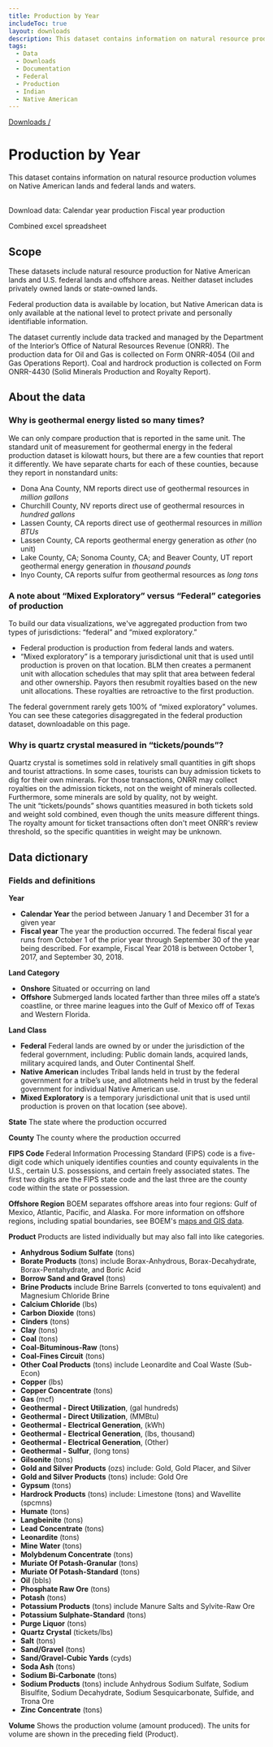 ```yaml
---
title: Production by Year
includeToc: true
layout: downloads
description: This dataset contains information on natural resource production volumes on Native American lands and federal lands and waters. We only provide production volumes for Native American lands by fiscal year.
tags:
  - Data
  - Downloads
  - Documentation
  - Federal
  - Production
  - Indian
  - Native American
---
```


[Downloads /](/downloads/)

# Production by Year

This dataset contains information on natural resource production volumes on Native American lands and federal lands and waters. <br/><br/>


Download data:
<DownloadDataFile linkType="DownloadCsv"  dataSet="calendar_year_production.csv" >
  Calendar year production
</DownloadDataFile>
<DownloadDataFile linkType="DownloadCsv"  dataSet="fiscal_year_production.csv" >
  Fiscal year production
</DownloadDataFile>

<DownloadDataFile linkType="DownloadXls"  dataSet="all_production.xlsx" >
Combined excel spreadsheet
</DownloadDataFile>

## Scope

These datasets include natural resource production for Native American lands and U.S. federal lands and offshore areas.  Neither dataset includes privately owned lands or state-owned lands.
<br />

Federal production data is available by location, but Native American data is only available at the national level to protect private and personally identifiable information.
<br />

The dataset currently include data tracked and managed by the Department of the Interior’s Office of Natural Resources Revenue (ONRR). The production data for Oil and Gas is collected on Form ONRR-4054 (Oil and Gas Operations Report). Coal and hardrock production is collected on Form ONRR-4430 (Solid Minerals Production and Royalty Report).

## About the data

### Why is geothermal energy listed so many times?

We can only compare production that is reported in the same unit. The standard unit of measurement for geothermal energy in the federal production dataset is kilowatt hours, but there are a few counties that report it differently. We have separate charts for each of these counties, because they report in nonstandard units:

* Dona Ana County, NM reports direct use of geothermal resources in _million gallons_
* Churchill County, NV reports direct use of geothermal resources in _hundred gallons_
* Lassen County, CA reports direct use of geothermal resources in _million BTUs_
* Lassen County, CA reports geothermal energy generation as _other_ (no unit)
* Lake County, CA; Sonoma County, CA; and Beaver County, UT report geothermal energy generation in _thousand pounds_
* Inyo County, CA reports sulfur from geothermal resources as _long tons_

### A note about “Mixed Exploratory” versus “Federal” categories of production

To build our data visualizations, we've aggregated production from two types of jurisdictions: “federal” and “mixed exploratory.”

* Federal production is production from federal lands and waters.
* “Mixed exploratory” is a temporary jurisdictional unit that is used until production is proven on that location. BLM then creates a permanent unit with allocation schedules that may split that area between federal and other ownership. Payors then resubmit royalties based on the new unit allocations. These royalties are retroactive to the first production.

The federal government rarely gets 100% of “mixed exploratory” volumes. You can see these categories disaggregated in the federal production dataset, downloadable on this page.

<h3 alt="Quartz crystal units">Why is quartz crystal measured in “tickets/pounds”?</h3>

Quartz crystal is sometimes sold in relatively small quantities in gift shops and tourist attractions. In some cases, tourists can buy admission tickets to dig for their own minerals. For those transactions, ONRR may collect royalties on the admission tickets, not on the weight of minerals collected. Furthermore, some minerals are sold by quality, not by weight.
<br />
The unit “tickets/pounds” shows quantities measured in both tickets sold and weight sold combined, even though the units measure different things. The royalty amount for ticket transactions often don't meet ONRR's review threshold, so the specific quantities in weight may be unknown.

## Data dictionary

### Fields and definitions

**Year**
* **Calendar Year** the period between January 1 and December 31 for a given year
* **Fiscal year** The year the production occurred. The federal fiscal year runs from October 1 of the prior year through September 30 of the year being described. For example, Fiscal Year 2018 is between October 1, 2017, and September 30, 2018.

**Land Category**
  * **Onshore** Situated or occurring on land
  * **Offshore** Submerged lands located farther than three miles off a state’s coastline, or three marine leagues into the Gulf of Mexico off of Texas and Western Florida.

**Land Class**
  * **Federal** Federal lands are owned by or under the jurisdiction of the federal government, including: Public domain lands, acquired lands, military acquired lands, and Outer Continental Shelf.
  * **Native American** includes Tribal lands held in trust by the federal government for a tribe’s use, and allotments held in trust by the federal government for individual Native American use.
  * **Mixed Exploratory** is a temporary jurisdictional unit that is used until production is proven on that location (see above).

**State** The state where the production occurred
<br />

**County** The county where the production occurred
<br />

**FIPS Code** Federal Information Processing Standard (FIPS) code is a five-digit code which uniquely identifies counties and county equivalents in the U.S., certain U.S. possessions, and certain freely associated states. The first two digits are the FIPS state code and the last three are the county code within the state or possession.
<br />

**Offshore Region** BOEM separates offshore areas into four regions: Gulf of Mexico, Atlantic, Pacific, and Alaska. For more information on offshore regions, including spatial boundaries, see BOEM's [maps and GIS data](http://www.boem.gov/Maps-and-GIS-Data/).
<br />

**Product** Products are listed individually but may also fall into like categories.
  * **Anhydrous Sodium Sulfate** (tons)
  * **Borate Products** (tons) include Borax-Anhydrous, Borax-Decahydrate, Borax-Pentahydrate, and Boric Acid
  * **Borrow Sand and Gravel** (tons)
  * **Brine Products** include Brine Barrels (converted to tons equivalent) and Magnesium Chloride Brine
  * **Calcium Chloride** (lbs)
  * **Carbon Dioxide** (tons)
  * **Cinders** (tons)
  * **Clay** (tons)
  * **Coal** (tons)
  * **Coal-Bituminous-Raw** (tons)
  * **Coal-Fines Circuit** (tons)
  * **Other Coal Products** (tons) include Leonardite and Coal Waste (Sub-Econ)
  * **Copper** (lbs)
  * **Copper Concentrate** (tons)
  * **Gas** (mcf)
  * **Geothermal - Direct Utilization**, (gal hundreds)
  * **Geothermal - Direct Utilization**, (MMBtu)
  * **Geothermal - Electrical Generation**, (kWh)
  * **Geothermal - Electrical Generation**, (lbs, thousand)
  * **Geothermal - Electrical Generation**, (Other)
  * **Geothermal - Sulfur**, (long tons)
  * **Gilsonite** (tons)
  * **Gold and Silver Products** (ozs) include: Gold, Gold Placer, and Silver
  * **Gold and Silver Products** (tons) include: Gold Ore
  * **Gypsum** (tons)
  * **Hardrock Products** (tons) include: Limestone (tons) and Wavellite (spcmns)
  * **Humate** (tons)
  * **Langbeinite** (tons)
  * **Lead Concentrate** (tons)
  * **Leonardite** (tons)
  * **Mine Water** (tons)
  * **Molybdenum Concentrate** (tons)
  * **Muriate Of Potash-Granular** (tons)
  * **Muriate Of Potash-Standard** (tons)
  * **Oil** (bbls)
  * **Phosphate Raw Ore** (tons)
  * **Potash** (tons)
  * **Potassium Products** (tons) include Manure Salts and Sylvite-Raw Ore
  * **Potassium Sulphate-Standard** (tons)
  * **Purge Liquor** (tons)
  * **Quartz Crystal** (tickets/lbs)
  * **Salt** (tons)
  * **Sand/Gravel** (tons)
  * **Sand/Gravel-Cubic Yards** (cyds)
  * **Soda Ash** (tons)
  * **Sodium Bi-Carbonate** (tons)
  * **Sodium Products** (tons) include Anhydrous Sodium Sulfate, Sodium Bisulfite, Sodium Decahydrate, Sodium Sesquicarbonate, Sulfide, and Trona Ore
  * **Zinc Concentrate** (tons)

**Volume** Shows the production volume (amount produced). The units for volume are shown in the preceding field (Product).
